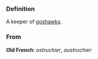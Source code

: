 {{en-noun}}
===Definition===
A keeper of [[goshawks]].

===From===
'''Old French''': ''ostruchier'', ''austruchier''
